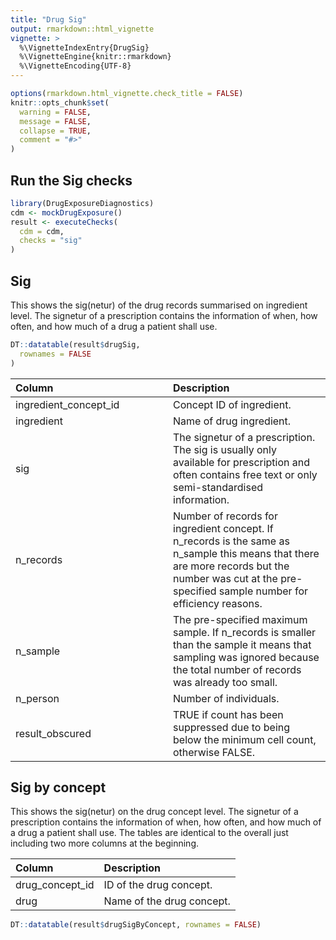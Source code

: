 ```yaml
---
title: "Drug Sig"
output: rmarkdown::html_vignette
vignette: >
  %\VignetteIndexEntry{DrugSig}
  %\VignetteEngine{knitr::rmarkdown}
  %\VignetteEncoding{UTF-8}
---
```


```r
options(rmarkdown.html_vignette.check_title = FALSE)
knitr::opts_chunk$set(
  warning = FALSE,
  message = FALSE,
  collapse = TRUE,
  comment = "#>"
)
```

## Run the Sig checks 
```r
library(DrugExposureDiagnostics)
cdm <- mockDrugExposure()
result <- executeChecks(
  cdm = cdm,
  checks = "sig"
)
```

## Sig 
This shows the sig(netur) of the drug records summarised on ingredient level. The signetur of a prescription contains the information of when, how often, and how much of a drug a patient shall use. 

```r
DT::datatable(result$drugSig,
  rownames = FALSE
)
```
| Column  | Description |
:------------- | :------------- |
ingredient_concept_id | Concept ID of ingredient. |
ingredient  | Name of drug ingredient. |
sig | The signetur of a prescription. The sig is usually only available for prescription and often contains free text or only semi-standardised information. |  
n_records | Number of records for ingredient concept. If n_records is the same as n_sample this means that there are more records but the number was cut at the pre-specified sample number for efficiency reasons. |
n_sample | The pre-specified maximum sample. If n_records is smaller than the sample it means that sampling was ignored because the total number of records was already too small. |
n_person | Number of individuals. |
result_obscured | TRUE if count has been suppressed due to being below the minimum cell count, otherwise FALSE. |

## Sig by concept
This shows the sig(netur) on the drug concept level. The signetur of a prescription contains the information of when, how often, and how much of a drug a patient shall use. The tables are identical to the overall just including two more columns at the beginning. \

| Column  | Description |
:------------- | :------------- |
drug_concept_id  | ID of the drug concept. |
drug  | Name of the drug concept. |

```r
DT::datatable(result$drugSigByConcept, rownames = FALSE)
```

